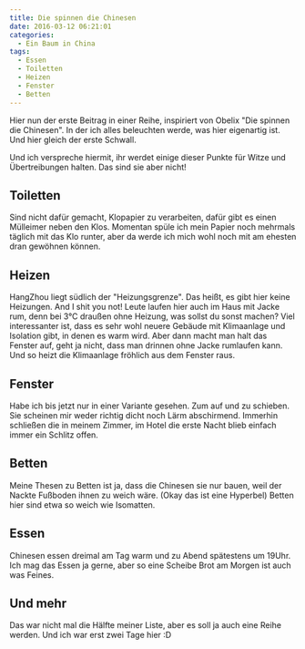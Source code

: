 ```yaml
---
title: Die spinnen die Chinesen
date: 2016-03-12 06:21:01
categories:
  - Ein Baum in China
tags:
  - Essen
  - Toiletten
  - Heizen
  - Fenster
  - Betten
---
```

Hier nun der erste Beitrag in einer Reihe, inspiriert von Obelix "Die spinnen die Chinesen". In der ich alles beleuchten werde, was hier eigenartig ist. Und hier gleich der erste Schwall.

Und ich verspreche hiermit, ihr werdet einige dieser Punkte für Witze und Übertreibungen halten. Das sind sie aber nicht!

## Toiletten
Sind nicht dafür gemacht, Klopapier zu verarbeiten, dafür gibt es einen Mülleimer neben den Klos. Momentan spüle ich mein Papier noch mehrmals täglich mit das Klo runter, aber da werde ich mich wohl noch mit am ehesten dran gewöhnen können.

## Heizen
HangZhou liegt südlich der "Heizungsgrenze". Das heißt, es gibt hier keine Heizungen. And I shit you not! Leute laufen hier auch im Haus mit Jacke rum, denn bei 3°C draußen ohne Heizung, was sollst du sonst machen? Viel interessanter ist, dass es sehr wohl neuere Gebäude mit Klimaanlage und Isolation gibt, in denen es warm wird. Aber dann macht man halt das Fenster auf, geht ja nicht, dass man drinnen ohne Jacke rumlaufen kann. Und so heizt die Klimaanlage fröhlich aus dem Fenster raus.

## Fenster
Habe ich bis jetzt nur in einer Variante gesehen. Zum auf und zu schieben. Sie scheinen mir weder richtig dicht noch Lärm abschirmend. Immerhin schließen die in meinem Zimmer, im Hotel die erste Nacht blieb einfach immer ein Schlitz offen.

## Betten
Meine Thesen zu Betten ist ja, dass die Chinesen sie nur bauen, weil der Nackte Fußboden ihnen zu weich wäre. (Okay das ist eine Hyperbel) Betten hier sind etwa so weich wie Isomatten.

## Essen
Chinesen essen dreimal am Tag warm und zu Abend spätestens um 19Uhr. Ich mag das Essen ja gerne, aber so eine Scheibe Brot am Morgen ist auch was Feines.


## Und mehr
Das war nicht mal die Hälfte meiner Liste, aber es soll ja auch eine Reihe werden. Und ich war erst zwei Tage hier :D
